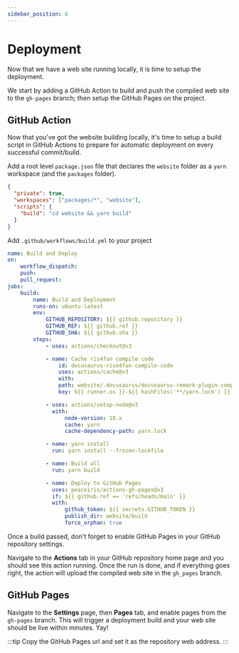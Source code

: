 ```yaml
---
sidebar_position: 6
---
```


# Deployment

Now that we have a web site running locally, it is time to setup the deployment.

We start by adding a GitHub Action to build and push the compiled web site to the `gh-pages` branch;
then setup the GitHub Pages on the project.

## GitHub Action

Now that you've got the website building locally, it's time to setup a build script in GitHub Actions
to prepare for automatic deployment on every successful commit/build.

Add a root level `package.json` file that declares the `website` folder as a `yarn` workspace (and the `packages` folder).

```json title="package.json"
{
  "private": true,
  "workspaces": ["packages/*", "website"],
  "scripts": {
    "build": "cd website && yarn build"
  }
}
```

Add `.github/workflows/build.yml` to your project

```yaml title=".github/workflows/build.yml"
name: Build and Deploy
on:
    workflow_dispatch:
    push:
    pull_request:
jobs:
    build:
        name: Build and Deployment
        runs-on: ubuntu-latest
        env:
            GITHUB_REPOSITORY: ${{ github.repository }}
            GITHUB_REF: ${{ github.ref }}
            GITHUB_SHA: ${{ github.sha }}
        steps:
            - uses: actions/checkout@v3

            - name: Cache ris4fun compile code
                id: docusaurus-rise4fun-compile-code
                uses: actions/cache@v3
                with:
                path: website/.docusaurus/docusaurus-remark-plugin-compile-code/
                key: ${{ runner.os }}-${{ hashFiles('**/yarn.lock') }}

            - uses: actions/setup-node@v3
              with:
                  node-version: 18.x
                  cache: yarn
                  cache-dependency-path: yarn.lock

            - name: yarn install
              run: yarn install --frozen-lockfile

            - name: Build all
              run: yarn build

            - name: Deploy to GitHub Pages
              uses: peaceiris/actions-gh-pages@v3
              if: ${{ github.ref == 'refs/heads/main' }}
              with:
                  github_token: ${{ secrets.GITHUB_TOKEN }}
                  publish_dir: website/build
                  force_orphan: true
```

Once a build passed, don't forget to enable GitHub Pages in your GitHub repository settings.

Navigate to the **Actions** tab in your GitHub repository home page and you should see this action running.
Once the run is done, and if everything goes right, the action will upload the compiled web site in the `gh_pages` branch.

## GitHub Pages

Navigate to the **Settings** page, then **Pages** tab, and enable pages from the `gh-pages` branch. This will trigger
a deployment build and your web site should be live within minutes. Yay!

:::tip
Copy the GitHub Pages url and set it as the repository web address.
:::
